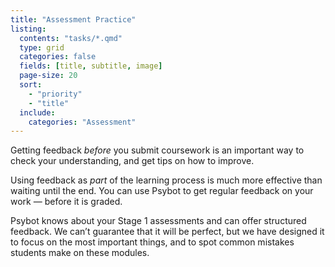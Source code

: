 ```yaml
---
title: "Assessment Practice"
listing:
  contents: "tasks/*.qmd"
  type: grid
  categories: false
  fields: [title, subtitle, image]
  page-size: 20
  sort: 
    - "priority"
    - "title"
  include:
    categories: "Assessment"
---
```



Getting feedback _before_ you submit coursework is an important way to check your understanding, and get tips on how to improve.

Using feedback as _part_ of the learning process is much more effective than waiting until the end.   You can use Psybot to get regular feedback on your work — before it is graded.


Psybot knows about your Stage 1 assessments and can offer structured feedback.  We can't guarantee that it will be perfect, but we have designed it to focus on the most important things, and to spot common mistakes students make on these modules.



::: {#sample-listings}
:::